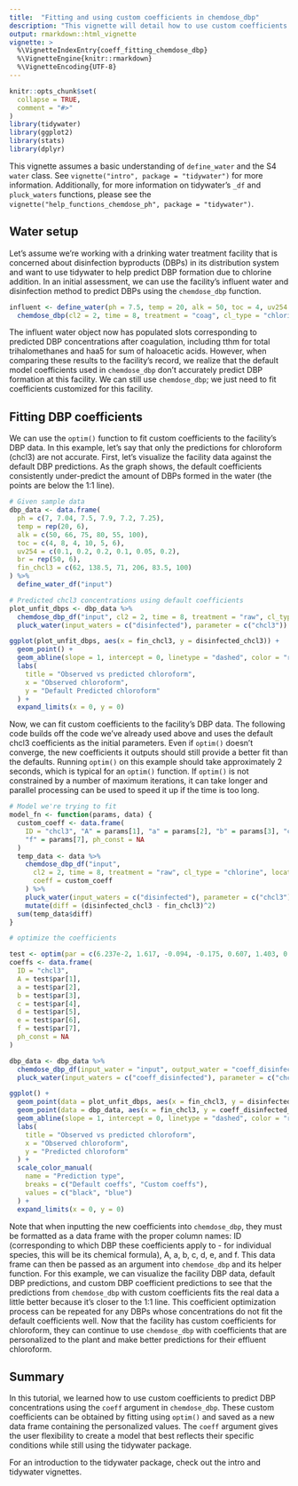 ```yaml
---
title:  "Fitting and using custom coefficients in chemdose_dbp"
description: "This vignette will detail how to use custom coefficients to predict DBP formation."
output: rmarkdown::html_vignette
vignette: >
  %\VignetteIndexEntry{coeff_fitting_chemdose_dbp}
  %\VignetteEngine{knitr::rmarkdown}
  %\VignetteEncoding{UTF-8}
---
```


```r
knitr::opts_chunk$set(
  collapse = TRUE,
  comment = "#>"
)
library(tidywater)
library(ggplot2)
library(stats)
library(dplyr)
```

This vignette assumes a basic understanding of `define_water` and the S4 `water` class. See `vignette("intro", package = "tidywater")` for more information. Additionally, for more information on tidywater's `_df` and `pluck_waters` functions, please see the `vignette("help_functions_chemdose_ph", package = "tidywater")`.

## Water setup

Let's assume we're working with a drinking water treatment facility that is concerned about disinfection byproducts (DBPs) in its distribution system and want to use tidywater to help predict DBP formation due to chlorine addition. In an initial assessment, we can use the facility's influent water and disinfection method to predict DBPs using the `chemdose_dbp` function.

```r
influent <- define_water(ph = 7.5, temp = 20, alk = 50, toc = 4, uv254 = .2, br = 50) %>%
  chemdose_dbp(cl2 = 2, time = 8, treatment = "coag", cl_type = "chlorine", location = "plant")
```

The influent water object now has populated slots corresponding to predicted DBP concentrations after coagulation, including tthm for total trihalomethanes and haa5 for sum of haloacetic acids. However, when comparing these results to the facility's record, we realize that the default model coefficients used in `chemdose_dbp` don't accurately predict DBP formation at this facility. We can still use `chemdose_dbp`; we just need to fit coefficients customized for this facility.

## Fitting DBP coefficients

We can use the `optim()` function to fit custom coefficients to the facility's DBP data. In this example, let's say that only the predictions for chloroform (chcl3) are not accurate. First, let's visualize the facility data against the default DBP predictions. As the graph shows, the default coefficients consistently under-predict the amount of DBPs formed in the water (the points are below the 1:1 line).

```r
# Given sample data
dbp_data <- data.frame(
  ph = c(7, 7.04, 7.5, 7.9, 7.2, 7.25),
  temp = rep(20, 6),
  alk = c(50, 66, 75, 80, 55, 100),
  toc = c(4, 8, 4, 10, 5, 6),
  uv254 = c(0.1, 0.2, 0.2, 0.1, 0.05, 0.2),
  br = rep(50, 6),
  fin_chcl3 = c(62, 138.5, 71, 206, 83.5, 100)
) %>%
  define_water_df("input")

# Predicted chcl3 concentrations using default coefficients
plot_unfit_dbps <- dbp_data %>%
  chemdose_dbp_df("input", cl2 = 2, time = 8, treatment = "raw", cl_type = "chlorine", location = "plant") %>%
  pluck_water(input_waters = c("disinfected"), parameter = c("chcl3"))

ggplot(plot_unfit_dbps, aes(x = fin_chcl3, y = disinfected_chcl3)) +
  geom_point() +
  geom_abline(slope = 1, intercept = 0, linetype = "dashed", color = "red") +
  labs(
    title = "Observed vs predicted chloroform",
    x = "Observed chloroform",
    y = "Default Predicted chloroform"
  ) +
  expand_limits(x = 0, y = 0)
```

Now, we can fit custom coefficients to the facility's DBP data. The following code builds off the code we've already used above and uses the default chcl3 coefficients as the initial parameters. Even if `optim()` doesn't converge, the new coefficients it outputs should still provide a better fit than the defaults. Running `optim()` on this example should take approximately 2 seconds, which is typical for an `optim()` function. If `optim()` is not constrained by a number of maximum iterations, it can take longer and parallel processing can be used to speed it up if the time is too long. 

```r
# Model we're trying to fit
model_fn <- function(params, data) {
  custom_coeff <- data.frame(
    ID = "chcl3", "A" = params[1], "a" = params[2], "b" = params[3], "c" = params[4], "d" = params[5], "e" = params[6],
    "f" = params[7], ph_const = NA
  )
  temp_data <- data %>%
    chemdose_dbp_df("input",
      cl2 = 2, time = 8, treatment = "raw", cl_type = "chlorine", location = "plant",
      coeff = custom_coeff
    ) %>%
    pluck_water(input_waters = c("disinfected"), parameter = c("chcl3")) %>%
    mutate(diff = (disinfected_chcl3 - fin_chcl3)^2)
  sum(temp_data$diff)
}

# optimize the coefficients

test <- optim(par = c(6.237e-2, 1.617, -0.094, -0.175, 0.607, 1.403, 0.306), fn = model_fn, data = dbp_data, control = list(maxit = 100))
coeffs <- data.frame(
  ID = "chcl3",
  A = test$par[1],
  a = test$par[2],
  b = test$par[3],
  c = test$par[4],
  d = test$par[5],
  e = test$par[6],
  f = test$par[7],
  ph_const = NA
)

dbp_data <- dbp_data %>%
  chemdose_dbp_df(input_water = "input", output_water = "coeff_disinfected", cl2 = 2, time = 8, coeff = coeffs) %>%
  pluck_water(input_waters = c("coeff_disinfected"), parameter = c("chcl3"))

ggplot() +
  geom_point(data = plot_unfit_dbps, aes(x = fin_chcl3, y = disinfected_chcl3, color = "Default coeffs")) +
  geom_point(data = dbp_data, aes(x = fin_chcl3, y = coeff_disinfected_chcl3, color = "Custom coeffs")) +
  geom_abline(slope = 1, intercept = 0, linetype = "dashed", color = "red") +
  labs(
    title = "Observed vs predicted chloroform",
    x = "Observed chloroform",
    y = "Predicted chloroform"
  ) +
  scale_color_manual(
    name = "Prediction type",
    breaks = c("Default coeffs", "Custom coeffs"),
    values = c("black", "blue")
  ) +
  expand_limits(x = 0, y = 0)
```

Note that when inputting the new coefficients into `chemdose_dbp`, they must be formatted as a data frame with the proper column names: ID (corresponding to which DBP these coefficients apply to - for individual species, this will be its chemical formula), A, a, b, c, d, e, and f. This data frame can then be passed as an argument into `chemdose_dbp` and its helper function. For this example, we can visualize the facility DBP data, default DBP predictions, and custom DBP coefficient predictions to see that the predictions from `chemdose_dbp` with custom coefficients fits the real data a little better because it's closer to the 1:1 line. This coefficient optimization process can be repeated for any DBPs whose concentrations do not fit the default coefficients well. Now that the facility has custom coefficients for chloroform, they can continue to use `chemdose_dbp` with coefficients that are personalized to the plant and make better predictions for their effluent chloroform.

## Summary

In this tutorial, we learned how to use custom coefficients to predict DBP concentrations using the `coeff` argument in `chemdose_dbp`. These custom coefficients can be obtained by fitting using `optim()` and saved as a new data frame containing the personalized values. The `coeff` argument gives the user flexibility to create a model that best reflects their specific conditions while still using the tidywater package.

For an introduction to the tidywater package, check out the intro and tidywater vignettes.
